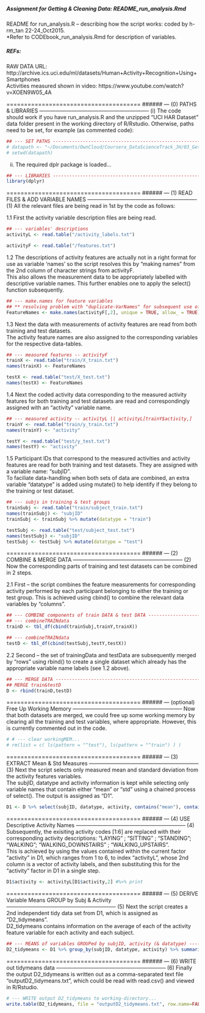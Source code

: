 
##### Assignment for Getting & Cleaning Data: README_run_analysis.Rmd 
README for run_analysis.R -- describing how the script works: coded by h-rm_tan 22-24_Oct2015.
<br>*Refer to CODEbook_run_analysis.Rmd for description of variables.</p>

##### REFs:
RAW DATA URL: http://archive.ics.uci.edu/ml/datasets/Human+Activity+Recognition+Using+Smartphones 
<br>Activities measured shown in video: https://www.youtube.com/watch?v=XOEN9W05_4A 

======================================
###### --- (0) PATHS & LIBRARIES --------------------------------------------------------------
(i) The code should work if you have run_analysis.R and the unzipped "UCI HAR Dataset" data folder present in the working directory of R/Rstudio. Otherwise, paths need to be set, for example (as commented code):

```r
## --- SET PATHS --------------------------------------------------------------
# datapath <- "~/Documents/OwnCloud/Coursera_DataScienceTrack_JH/03_Getting&CleaningData/Assignment/UCI HAR Dataset/"
# setwd(datapath)
```

(ii) The required dplr package is loaded...
```r
## --- LIBRARIES --------------------------------------------------------------
library(dplyr)
```

======================================
###### --- (1) READ FILES & ADD VARIABLE NAMES --------------------------------------------------------------
(1) All the relevant files are being read in 1st by the code as follows:

1.1 First the activity variable description files are being read.
```r
## --- variables' descriptions
activityL <- read.table("/activity_labels.txt")   

activityF <- read.table("/features.txt")   
```

1.2 The descriptions of activity features are actually not in a right format for use as variable 'names' so the script resolves this by "making names" from the 2nd column of character strings from activityF. <br>This also allows the measurement data to be appropriately labelled with descriptive variable names. This further enables one to apply the select() function subsequently.  

```r
## --- make.names for feature variables
## ** resolving problem with "duplicate-VarNames" for subsequent use of select() --> make.names
FeatureNames <- make.names(activityF[,2], unique = TRUE, allow_ = TRUE)
```

1.3 Next the data with measurements of activity features are read from both training and test datasets. <br>
The activity feature names are also assigned to the corresponding variables for the respective data-tables.

```r
## --- measured features -- activityF
trainX <- read.table("train/X_train.txt")   
names(trainX) <- FeatureNames 

testX <- read.table("test/X_test.txt")   
names(testX) <- FeatureNames 
```

1.4 Next the coded activity data corresponding to the measured activity features for both training and test datasets are read and correspondingly assigned with an "activity" variable name.

```r
## --- measured activity -- activityL || activityL[trainY$activity,]
trainY <- read.table("train/y_train.txt")   
names(trainY) <- "activity"

testY <- read.table("test/y_test.txt")   
names(testY) <- "activity"
```

1.5 Participant IDs that correspond to the measured activities and activity features are read for both training and test datasets. They are assigned with a variable name: "subjID". 
<br>To faciliate data-handling when both sets of data are combined, an extra variable "datatype" is added using mutate() to help identify if they belong to the training or test dataset.

```r
## --- subjs in training & test groups
trainSubj <- read.table("train/subject_train.txt")   
names(trainSubj) <- "subjID"
trainSubj <- trainSubj %>% mutate(datatype = "train")

testSubj <- read.table("test/subject_test.txt")   
names(testSubj) <- "subjID"
testSubj <- testSubj %>% mutate(datatype = "test")
```

======================================
###### --- (2) COMBINE & MERGE DATA --------------------------------------------------------------
(2) Now the corresponding parts of training and test datasets can be combined in 2 steps.

2.1 First -- the script combines the feature measurements for corresponding activity performed by each participant belonging to either the training or test group. This is achieved using cbind() to combine the relevant data variables by "columns".

```r
## --- COMBINE components of train DATA & test DATA --------------------------------------------------------------
## --- combineTRAINdata
trainD <- tbl_df(cbind(trainSubj,trainY,trainX))

## --- combineTRAINdata
testD <- tbl_df(cbind(testSubj,testY,testX))
```

2.2 Second -- the set of trainingData and testData are subsequently merged by "rows" using rbind() to create a single dataset which already has the appropriate variable name labels (see 1.2 above).

```r
## --- MERGE DATA --------------------------------------------------------------
## MERGE train&testD
D <- rbind(trainD,testD)
```

======================================
###### --- (optional) Free Up Working Memory --------------------------------------------------------------
Now that both datasets are merged, we could free up some working memory by clearing all the training and test variables, where appropriate. However, this is currently commented out in the code. 
```r
# # --- clear workingMEM...
# rm(list = c( ls(pattern = "^test"), ls(pattern = "^train") ) )
```

======================================
###### --- (3) EXTRACT Mean & Std Measures --------------------------------------------------------------
(3) Next the script selects only measured mean and standard deviation from the activity features variables. 
<br>The subjID, datatype and activity information is kept while selecting only variable names that contain either "mean" or "std" using a chained process of select(). The output is assigned as "D1".

```r
D1 <- D %>% select(subjID, datatype, activity, contains("mean"), contains("std") ) 
```

======================================
###### --- (4) USE Descriptive Activity Names --------------------------------------------------------------
(4) Subsequently, the exisiting activity codes [1:6] are replaced with their corresponding activity descriptions: "LAYING" ; "SITTING" ; "STANDING"; "WALKING"; "WALKING_DOWNSTAIRS" ; "WALKING_UPSTAIRS". 
<br>This is achieved by using the values contained within the current factor "activity" in D1, which ranges from 1 to 6, to index  "activityL", whose 2nd column is a vector of activity labels, and then substituting this for the "activity" factor in D1 in a single step.

```r
D1$activity <- activityL[D1$activity,2] #%>% print
```

======================================
###### --- (5) DERIVE Variable Means GROUP by Subj & Activity --------------------------------------------------------------
(5) Next the script creates a 2nd independent tidy data set from D1, which is assigned as "D2_tidymeans". 
<br>D2_tidymeans contains information on the average of each of the activity feature variable for each activity and each subject.

```r
## --- MEANS of variables GROUPed by subjID, activity (& datatype) --------------------------------------------------------------
D2_tidymeans <- D1 %>% group_by(subjID, datatype, activity) %>% summarise_each(funs(mean), -subjID:-activity )
```

======================================
###### --- (6) WRITE out tidymeans data --------------------------------------------------------------
(6) Finally the output D2_tidymeans is written out as a comma-separated text file "outputD2_tidymeans.txt", which could be read with read.csv() and viewed in R/Rstudio.

```r
# --- WRITE output D2_tidymeans to working-directory...
write.table(D2_tidymeans, file = "outputD2_tidymeans.txt", row.name=FALSE, col.names = names(D2_tidymeans), sep = ",")
```

